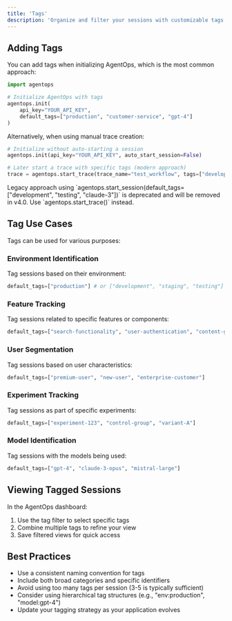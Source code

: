 ```yaml
---
title: 'Tags'
description: 'Organize and filter your sessions with customizable tags'
---
```

## Adding Tags

You can add tags when initializing AgentOps, which is the most common approach:

```python
import agentops

# Initialize AgentOps with tags
agentops.init(
    api_key="YOUR_API_KEY",
    default_tags=["production", "customer-service", "gpt-4"]
)
```

Alternatively, when using manual trace creation:

```python
# Initialize without auto-starting a session
agentops.init(api_key="YOUR_API_KEY", auto_start_session=False)

# Later start a trace with specific tags (modern approach)
trace = agentops.start_trace(trace_name="test_workflow", tags=["development", "testing", "claude-3"])
```

<Note>
Legacy approach using `agentops.start_session(default_tags=["development", "testing", "claude-3"])` is deprecated and will be removed in v4.0. Use `agentops.start_trace()` instead.
</Note>

## Tag Use Cases

Tags can be used for various purposes:

### Environment Identification

Tag sessions based on their environment:

```python
default_tags=["production"] # or ["development", "staging", "testing"]
```

### Feature Tracking

Tag sessions related to specific features or components:

```python
default_tags=["search-functionality", "user-authentication", "content-generation"]
```

### User Segmentation

Tag sessions based on user characteristics:

```python
default_tags=["premium-user", "new-user", "enterprise-customer"]
```

### Experiment Tracking

Tag sessions as part of specific experiments:

```python
default_tags=["experiment-123", "control-group", "variant-A"]
```

### Model Identification

Tag sessions with the models being used:

```python
default_tags=["gpt-4", "claude-3-opus", "mistral-large"]
```

## Viewing Tagged Sessions

In the AgentOps dashboard:

1. Use the tag filter to select specific tags
2. Combine multiple tags to refine your view
3. Save filtered views for quick access

## Best Practices

- Use a consistent naming convention for tags
- Include both broad categories and specific identifiers
- Avoid using too many tags per session (3-5 is typically sufficient)
- Consider using hierarchical tag structures (e.g., "env:production", "model:gpt-4")
- Update your tagging strategy as your application evolves

<script type="module" src="/scripts/github_stars.js"></script>
<script type="module" src="/scripts/scroll-img-fadein-animation.js"></script>
<script type="module" src="/scripts/button_heartbeat_animation.js"></script>